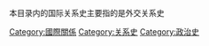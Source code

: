 {{Catnav|頁面分類|各種主題的頁面分類|各種主題的歷史|关系史}}
{{Catnav|頁面分類|历史|各種主題的歷史|关系史}}

本目录内的国际关系史主要指的是外交关系史
{{Commonscat|Government by country}}

[[Category:國際關係|Category:國際關係]]
[[Category:关系史|Category:关系史]]
[[Category:政治史|Category:政治史]]